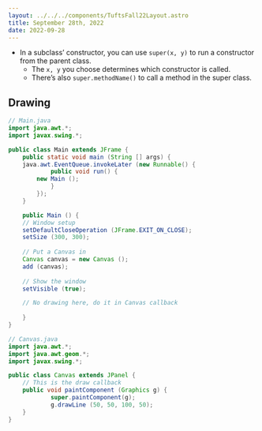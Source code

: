 ```yaml
---
layout: ../../../components/TuftsFall22Layout.astro
title: September 28th, 2022
date: 2022-09-28
---
```


- In a subclass’ constructor, you can use `super(x, y)` to run a constructor from the parent class. 
	- The `x, y` you choose determines which constructor is called. 
	- There’s also `super.methodName()` to call a method in the super class. 


## Drawing

```java
// Main.java
import java.awt.*;
import javax.swing.*;

public class Main extends JFrame {
    public static void main (String [] args) {
	java.awt.EventQueue.invokeLater (new Runnable() {
            public void run() {
		new Main ();
            }
        });
    }

    public Main () {
	// Window setup
	setDefaultCloseOperation (JFrame.EXIT_ON_CLOSE);
	setSize (300, 300);
	
	// Put a Canvas in
	Canvas canvas = new Canvas ();
	add (canvas);
    
	// Show the window
	setVisible (true);

	// No drawing here, do it in Canvas callback
	
    }
}
```

```java
// Canvas.java
import java.awt.*;
import java.awt.geom.*;
import javax.swing.*;

public class Canvas extends JPanel {
    // This is the draw callback
    public void paintComponent (Graphics g) {
			super.paintComponent(g);
			g.drawLine (50, 50, 100, 50);
    }
}
```